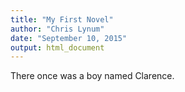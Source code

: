 ```yaml
---
title: "My First Novel"
author: "Chris Lynum"
date: "September 10, 2015"
output: html_document
---
```


There once was a boy named Clarence. 